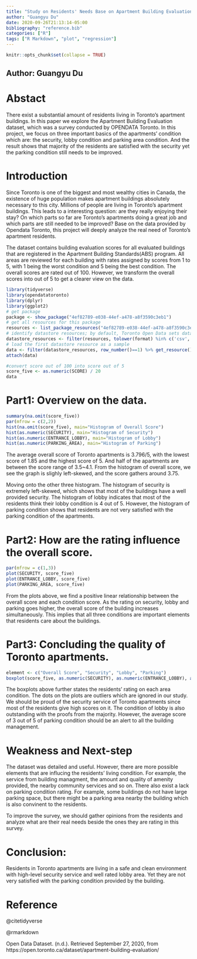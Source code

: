 ```yaml
---
title: "Study on Residents' Needs Base on Apartment Building Evaluation"
author: "Guangyu Du"
date: 2020-09-26T21:13:14-05:00
bibliography: "reference.bib"
categories: ["R"]
tags: ["R Markdown", "plot", "regression"]
---
```


```r
knitr::opts_chunk$set(collapse = TRUE)
```

## Author: Guangyu Du

# Abstact
There exist a substantial amount of residents living in Toronto's apartment buildings. In this paper we explore the Apartment Building Evaluation dataset, which was a survey conducted by OPENDATA Toronto. In this project, we focus on three important basics of the apartments' condition which are: the security, lobby condition and parking area condition. And the result shows that majority of the residents are satisfied with the security yet the parking condition still needs to be improved.


# Introduction

Since Toronto is one of the biggest and most wealthy cities in Canada, the existence of huge population makes apartment buildings absolutely necessary to this city. Millions of people are living in Toronto's apartment buildings. This leads to a interesting question: are they really enjoying their stay? On which parts so far are Toronto's apartments doing a great job and which parts are still needed to be improved? Base on the data provided by Opendata Toronto, this project will deeply analyze the real need of Toronto's apartment residents.

The dataset contains building evaluation scores for all evaluated buildings that are registered in the Apartment Building Standards(ABS) program. All areas are reviewed for each building with rates assigned by scores from 1 to 5, with 1 being the worst condition and 5 being the best condition. The overall scores are rated out of 100. However, we transform the overall scores into out of 5 to get a clearer view on the data.



```r
library(tidyverse)
library(opendatatoronto)
library(dplyr)
library(ggplot2)
# get package
package <- show_package("4ef82789-e038-44ef-a478-a8f3590c3eb1")
# get all resources for this package
resources <- list_package_resources("4ef82789-e038-44ef-a478-a8f3590c3eb1")
# identify datastore resources; by default, Toronto Open Data sets datastore resource format to CSV for non-geospatial and GeoJSON for geospatial resources
datastore_resources <- filter(resources, tolower(format) %in% c('csv', 'geojson'))
# load the first datastore resource as a sample
data <- filter(datastore_resources, row_number()==1) %>% get_resource()
attach(data)
```


```r
#convert score out of 100 into score out of 5
score_five <- as.numeric(SCORE) / 20
data
```

# Part1: Overview on the data.

```r
summary(na.omit(score_five))
par(mfrow = c(2,2))
hist(na.omit(score_five), main="Histogram of Overall Score")
hist(as.numeric(SECURITY), main="Histogram of Security")
hist(as.numeric(ENTRANCE_LOBBY), main="Histogram of Lobby")
hist(as.numeric(PARKING_AREA), main="Histogram of Parking")
```
The average overall score of Toronto apartments is 3.796/5, with the lowest score of 1.85 and the highest score of 5. And half of the apartments are between the score range of 3.5~4.1. From the histogram of overall score, we see the graph is slighly left-skewed, and the score gathers around 3.75. 

Moving onto the other three histogram. The histogram of security is extremely left-skewed, which shows that most of the buildings have a well provided security. The histogram of lobby indicates that most of the residents think their lobby condition is 4 out of 5. However, the histogram of parking condition shows that residents are not very satisfied with the parking condition of the apartments.


# Part2: How are the rating influence the overall score.
```r
par(mfrow = c(1,3))
plot(SECURITY, score_five)
plot(ENTRANCE_LOBBY, score_five)
plot(PARKING_AREA, score_five)
```

From the plots above, we find a positive linear relationship between the overall score and each condition score. As the rating on security, lobby and parking goes higher, the overall score of the building increases simultaneously. This implies that all three conditions are important elements that residents care about the buildings.

# Part3: Concluding the quality of Toronto apartments.

```r
element <- c("Overall Score", "Security", "Lobby", "Parking")
boxplot(score_five, as.numeric(SECURITY), as.numeric(ENTRANCE_LOBBY), as.numeric(PARKING_AREA), names = element, horizontal = FALSE, main = "Boxplot of Overall Score and Area Conditions", ylab= "score out of 5")
```

The boxplots above further states the residents' rating on each area condition. The dots on the plots are outliers which are ignored in our study. We should be proud of the security service of Toronto apartments since most of the residents give high scores on it. The condition of lobby is also outstanding with the proofs from the majority. However, the average score of 3 out of 5 of parking condition should be an alert to all the building management. 

# Weakness and Next-step

The dataset was detailed and useful. However, there are more possible elements that are influcing the residents' living condition. For example, the service from building managment, the amount and quality of amenity provided, the nearby community services and so on. There also exist a lack on parking condition rating. For example, some buildings do not have large parking space, but there might be a parking area nearby the building which is also convinent to the residents. 

To improve the survey, we should gather opinions from the residents and analyze what are their real needs beside the ones they are rating in this survey.

# Conclusion:

Residents in Toronto apartments are living in a safe and clean environment with high-level security service and well rated lobby area. Yet they are not very satisfied with the parking condition provided by the building. 


# Reference
@citetidyverse

@rmarkdown

Open Data Dataset. (n.d.). Retrieved September 27, 2020, from https://open.toronto.ca/dataset/apartment-building-evaluation/


